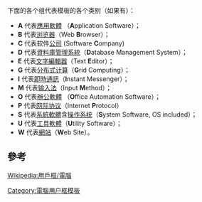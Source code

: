 下面的各个组代表模板的各个类别（如果有）：
*'''A''' 代表[[應用軟體|應用軟體]] （'''A'''pplication Software）；
*'''B''' 代表[[浏览器|浏览器]]（Web '''B'''rowser）；
*'''C''' 代表软件[[公司|公司]] (Software '''C'''ompany)
*'''D''' 代表[[資料庫管理系統|資料庫管理系統]]（'''D'''atabase Management System）；
*'''E''' 代表[[文字編輯器|文字編輯器]]（Text '''E'''ditor）；
*'''G''' 代表[[分布式计算|分布式计算]]（'''G'''rid Computing）；
*'''I''' 代表[[即時通訊|即時通訊]]（'''I'''nstant Messenger）；
*'''M''' 代表[[输入法|输入法]]（Input '''M'''ethod）；
*'''O''' 代表[[辦公軟體套裝|辦公軟體]] （'''O'''ffice Automation Software）；
*'''P''' 代表[[网际协议|网际协议]]（Internet '''P'''rotocol）
*'''S''' 代表[[系統軟體|系統軟體]]含[[操作系统|操作系统]]（'''S'''ystem Software, OS included）；
*'''U''' 代表[[工具軟體|工具軟體]]（'''U'''tility Software）；
*'''W''' 代表[[網站|網站]]（'''W'''eb Site）。
{{CategoryTOC}}
== 參考 ==
[[Wikipedia:用戶框/電腦|Wikipedia:用戶框/電腦]]

[[Category:電腦用户框模板|Category:電腦用户框模板]]